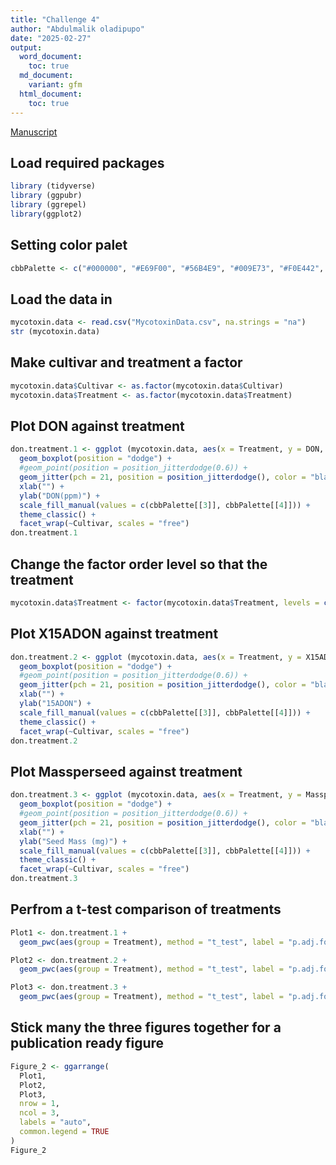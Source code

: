```yaml
---
title: "Challenge 4"
author: "Abdulmalik oladipupo"
date: "2025-02-27"
output:
  word_document:
    toc: true
  md_document:
    variant: gfm
  html_document:
    toc: true
---
```


[Manuscript](https://doi.org/10.1094/PDIS-06-21-1253-RE)
 
 
## Load required packages 
```r
library (tidyverse)
library (ggpubr)
library (ggrepel)
library(ggplot2)
```

## Setting color palet
```r
cbbPalette <- c("#000000", "#E69F00", "#56B4E9", "#009E73", "#F0E442", "#0072B2", "#D55E00", "#CC79A7")

```


## Load the data in
```r
mycotoxin.data <- read.csv("MycotoxinData.csv", na.strings = "na")                
str (mycotoxin.data)
```

## Make cultivar and treatment a factor
```r
mycotoxin.data$Cultivar <- as.factor(mycotoxin.data$Cultivar)       
mycotoxin.data$Treatment <- as.factor(mycotoxin.data$Treatment)
```


## Plot DON against treatment 
```r
don.treatment.1 <- ggplot (mycotoxin.data, aes(x = Treatment, y = DON, fill = Cultivar)) +
  geom_boxplot(position = "dodge") +
  #geom_point(position = position_jitterdodge(0.6)) +
  geom_jitter(pch = 21, position = position_jitterdodge(), color = "black") +
  xlab("") +
  ylab("DON(ppm)") +
  scale_fill_manual(values = c(cbbPalette[[3]], cbbPalette[[4]])) +
  theme_classic() + 
  facet_wrap(~Cultivar, scales = "free")
don.treatment.1
```


## Change the factor order level so that the treatment
```r
mycotoxin.data$Treatment <- factor(mycotoxin.data$Treatment, levels = c ("NTC", "Fg", "Fg + 37", "Fg + 40", "Fg + 70"))
```


## Plot X15ADON against treatment
```r
don.treatment.2 <- ggplot (mycotoxin.data, aes(x = Treatment, y = X15ADON, fill = Cultivar)) +
  geom_boxplot(position = "dodge") +
  #geom_point(position = position_jitterdodge(0.6)) +
  geom_jitter(pch = 21, position = position_jitterdodge(), color = "black") +
  xlab("") +
  ylab("15ADON") +
  scale_fill_manual(values = c(cbbPalette[[3]], cbbPalette[[4]])) +
  theme_classic() + 
  facet_wrap(~Cultivar, scales = "free")
don.treatment.2
```


## Plot Massperseed against treatment
```r
don.treatment.3 <- ggplot (mycotoxin.data, aes(x = Treatment, y = MassperSeed_mg, fill = Cultivar)) +
  geom_boxplot(position = "dodge") +
  #geom_point(position = position_jitterdodge(0.6)) +
  geom_jitter(pch = 21, position = position_jitterdodge(), color = "black") +
  xlab("") +
  ylab("Seed Mass (mg)") +
  scale_fill_manual(values = c(cbbPalette[[3]], cbbPalette[[4]])) +
  theme_classic() + 
  facet_wrap(~Cultivar, scales = "free")
don.treatment.3
```


## Perfrom a t-test comparison of treatments
```r
Plot1 <- don.treatment.1 + 
  geom_pwc(aes(group = Treatment), method = "t_test", label = "p.adj.format")

Plot2 <- don.treatment.2 + 
  geom_pwc(aes(group = Treatment), method = "t_test", label = "p.adj.format")

Plot3 <- don.treatment.3 + 
  geom_pwc(aes(group = Treatment), method = "t_test", label = "p.adj.format")
```


## Stick many the three figures together for a publication ready figure
```r
Figure_2 <- ggarrange(
  Plot1, 
  Plot2,
  Plot3,
  nrow = 1,
  ncol = 3,
  labels = "auto",
  common.legend = TRUE
)
Figure_2
```




